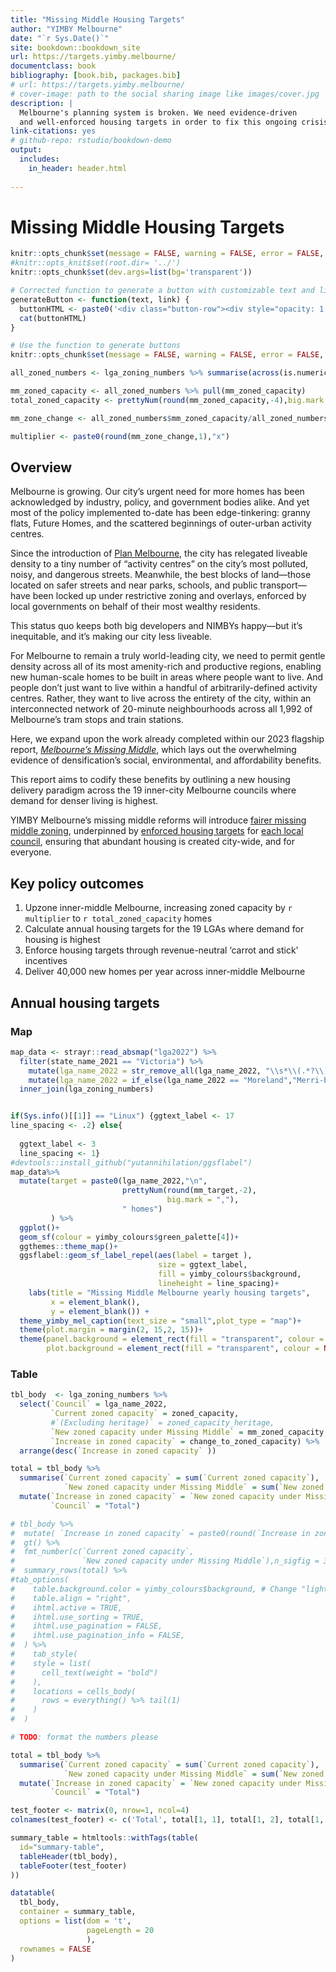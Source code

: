 ```yaml
--- 
title: "Missing Middle Housing Targets"
author: "YIMBY Melbourne"
date: "`r Sys.Date()`"
site: bookdown::bookdown_site
url: https://targets.yimby.melbourne/
documentclass: book
bibliography: [book.bib, packages.bib]
# url: https://targets.yimby.melbourne/
# cover-image: path to the social sharing image like images/cover.jpg
description: |
  Melbourne's planning system is broken. We need evidence-driven 
  and well-enforced housing targets in order to fix this ongoing crisis.
link-citations: yes
# github-repo: rstudio/bookdown-demo
output:
  includes:
    in_header: header.html
  
---
```

# Missing Middle Housing Targets

```r

knitr::opts_chunk$set(message = FALSE, warning = FALSE, error = FALSE, echo = FALSE, dpi = 300,fig.width = 7, fig.height = 4)
#knitr::opts_knit$set(root.dir= '../')   
knitr::opts_chunk$set(dev.args=list(bg='transparent'))

# Corrected function to generate a button with customizable text and link
generateButton <- function(text, link) {
  buttonHTML <- paste0('<div class="button-row"><div style="opacity: 1; transform: translate3d(0px, 0px, 0px) scale3d(1, 1, 1) rotateX(0deg) rotateY(0deg) rotateZ(0deg) skew(0deg); transform-style: preserve-3d;" class="button-wrapper"><a href="', link, '" class="button-fullwidth-2 w-inline-block"><div style="width: 0%; height: 2px;" class="bottom-line-2"></div><div style="height: 0%; width: 2px;" class="left-line-2"></div><div style="width: 0%; height: 2px;" class="top-line-2"></div><div style="height: 0%; width: 2px;" class="right-line-2"></div><div style="height: 0%; width: 538.617px;" class="overlay-colr-button-2"></div><div style="color: rgb(0, 0, 0);" class="button-text">', text, '</div></a></div></div>')
  cat(buttonHTML)
}

# Use the function to generate buttons
knitr::opts_chunk$set(message = FALSE, warning = FALSE, error = FALSE, echo = FALSE, dpi = 300, fig.width = 7, fig.height = 4)

all_zoned_numbers <- lga_zoning_numbers %>% summarise(across(is.numeric, sum))

mm_zoned_capacity <- all_zoned_numbers %>% pull(mm_zoned_capacity) 
total_zoned_capacity <- prettyNum(round(mm_zoned_capacity,-4),big.mark = ",") 

mm_zone_change <- all_zoned_numbers$mm_zoned_capacity/all_zoned_numbers$zoned_capacity

multiplier <- paste0(round(mm_zone_change,1),"x")

```

## Overview

Melbourne is growing. Our city's urgent need for more homes has been acknowledged by industry, policy, and government bodies alike. And yet most of the policy implemented to-date has been edge-tinkering: granny flats, Future Homes, and the scattered beginnings of outer-urban activity centres.

Since the introduction of [Plan Melbourne](https://www.planning.vic.gov.au/guides-and-resources/strategies-and-initiatives/plan-melbourne), the city has relegated liveable density to a tiny number of "activity centres" on the city's most polluted, noisy, and dangerous streets. Meanwhile, the best blocks of land—those located on safer streets and near parks, schools, and public transport—have been locked up under restrictive zoning and overlays, enforced by local governments on behalf of their most wealthy residents. 

This status quo keeps both big developers and NIMBYs happy—but it’s inequitable, and it's making our city less liveable. 

For Melbourne to remain a truly world-leading city, we need to permit gentle density across all of its most amenity-rich and productive regions, enabling new human-scale homes to be built in areas where people want to live. And people don't just want to live within a handful of arbitrarily-defined activity centres. Rather, they want to live across the entirety of the city, within an interconnected network of 20-minute neighbourhoods across all 1,992 of Melbourne's tram stops and train stations.

Here, we expand upon the work already completed within our 2023 flagship report, _[Melbourne's Missing Middle](http://yimby.melbourne/missing-middle)_, which lays out the overwhelming evidence of densification's social, environmental, and affordability benefits. 

This report aims to codify these benefits by outlining a new housing delivery paradigm across the 19 inner-city Melbourne councils where demand for denser living is highest. 

YIMBY Melbourne's missing middle reforms will introduce [fairer missing middle zoning](#report-link), underpinned by [enforced housing targets](#report-link) for [each local council](#report-link), ensuring that abundant housing is created city-wide, and for everyone.

## Key policy outcomes

1. Upzone inner-middle Melbourne, increasing zoned capacity by `r multiplier` to `r total_zoned_capacity` homes
2. Calculate annual housing targets for the 19 LGAs where demand for housing is highest
3. Enforce housing targets through revenue-neutral 'carrot and stick' incentives
4. Deliver 40,000 new homes per year across inner-middle Melbourne

## Annual housing targets {.tabset .tabset-pills}

### Map 
```r

map_data <- strayr::read_absmap("lga2022") %>% 
  filter(state_name_2021 == "Victoria") %>% 
    mutate(lga_name_2022 = str_remove_all(lga_name_2022, "\\s*\\(.*?\\)\\s*")) %>% 
    mutate(lga_name_2022 = if_else(lga_name_2022 == "Moreland","Merri-bek",lga_name_2022)) %>%  # Moreland changed name in 2021
  inner_join(lga_zoning_numbers) 


if(Sys.info()[[1]] == "Linux") {ggtext_label <- 17
line_spacing <- .2} else{
  
  ggtext_label <- 3
  line_spacing <- 1}
#devtools::install_github("yutannihilation/ggsflabel")
map_data%>% 
  mutate(target = paste0(lga_name_2022,"\n",
                         prettyNum(round(mm_target,-2),
                                   big.mark = ","),
                         " homes")
         ) %>% 
  ggplot()+
  geom_sf(colour = yimby_colours$green_palette[4])+
  ggthemes::theme_map()+
  ggsflabel::geom_sf_label_repel(aes(label = target ),
                                 size = ggtext_label,
                                 fill = yimby_colours$background,
                                 lineheight = line_spacing)+
    labs(title = "Missing Middle Melbourne yearly housing targets",
         x = element_blank(),
         y = element_blank()) +
  theme_yimby_mel_caption(text_size = "small",plot_type = "map")+
  theme(plot.margin = margin(2, 15,2, 15))+
  theme(panel.background = element_rect(fill = "transparent", colour = NA),  
        plot.background = element_rect(fill = "transparent", colour = NA))


```

### Table
```r
tbl_body  <- lga_zoning_numbers %>% 
  select(`Council` = lga_name_2022,
         `Current zoned capacity` = zoned_capacity,
         #`(Excluding heritage)` = zoned_capacity_heritage,
         `New zoned capacity under Missing Middle` = mm_zoned_capacity,
         `Increase in zoned capacity` = change_to_zoned_capacity) %>% 
  arrange(desc(`Increase in zoned capacity` ))

total = tbl_body %>% 
  summarise(`Current zoned capacity` = sum(`Current zoned capacity`),
            `New zoned capacity under Missing Middle` = sum(`New zoned capacity under Missing Middle`)) %>% 
  mutate(`Increase in zoned capacity` = `New zoned capacity under Missing Middle`/`Current zoned capacity`,
         `Council` = "Total")

# tbl_body %>%
#  mutate( `Increase in zoned capacity` = paste0(round(`Increase in zoned capacity`,1),"x")) %>% 
#  gt() %>% 
#  fmt_number(c(`Current zoned capacity`,
#               `New zoned capacity under Missing Middle`),n_sigfig = 3) %>% 
#  summary_rows(total) %>%
#tab_options(
#    table.background.color = yimby_colours$background, # Change "lightblue" to any color you prefer
#    table.align = "right",
#    ihtml.active = TRUE,
#    ihtml.use_sorting = TRUE,
#    ihtml.use_pagination = FALSE,
#    ihtml.use_pagination_info = FALSE,
#  ) %>% 
#    tab_style(
#    style = list(
#      cell_text(weight = "bold")
#    ),
#    locations = cells_body(
#      rows = everything() %>% tail(1)
#    )
#  )
```

```r

# TODO: format the numbers please

total = tbl_body %>% 
  summarise(`Current zoned capacity` = sum(`Current zoned capacity`),
            `New zoned capacity under Missing Middle` = sum(`New zoned capacity under Missing Middle`)) %>% 
  mutate(`Increase in zoned capacity` = `New zoned capacity under Missing Middle`/`Current zoned capacity`,
         `Council` = "Total")

test_footer <- matrix(0, nrow=1, ncol=4)
colnames(test_footer) <- c('Total', total[1, 1], total[1, 2], total[1, 3])

summary_table = htmltools::withTags(table(
  id="summary-table",
  tableHeader(tbl_body),
  tableFooter(test_footer)
))

datatable(
  tbl_body,
  container = summary_table,
  options = list(dom = 't',
                 pageLength = 20
                 ),
  rownames = FALSE
)

```


